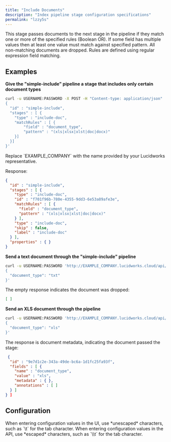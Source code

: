 ```yaml
---
title: "Include Documents"
description: "Index pipeline stage configuration specifications"
permalink: "lzzy5s"
---
```


This stage passes documents to the next stage in the pipeline if they match one or more of the specified rules (Boolean OR). If some field has multiple values then at least one value must match against specified pattern. All non-matching documents are dropped. Rules are defined using regular expression field matching.

## Examples

**Give the "simple-include" pipeline a stage that includes only certain document types**

```bash
curl -u USERNAME:PASSWORD -X POST -H "Content-type: application/json" 'https://EXAMPLE_COMPANY.lucidworks.cloud/api/index-pipelines' -d '
{
  "id" : "simple-include",
  "stages" : [ {
    "type" : "include-doc",
    "matchRules" : [ {
        "field" : "document_type",
        "pattern" : "(xls|xlsx|xlst|doc|docx)"
    }]
  }]
}'
```

<Note>
Replace `EXAMPLE_COMPANY` with the name provided by your Lucidworks representative.
</Note>

Response:

```json
{
  "id" : "simple-include",
  "stages" : [ {
    "type" : "include-doc",
    "id" : "f701f96b-780e-4355-9dd3-6e53a89afe3e",
    "matchRules" : [ {
      "field" : "document_type",
      "pattern" : "(xls|xlsx|xlst|doc|docx)"
    } ],
    "type" : "include-doc",
    "skip" : false,
    "label" : "include-doc"
  } ],
  "properties" : { }
}
```

**Send a text document through the "simple-include" pipeline**

```bash
curl -u USERNAME:PASSWORD 'http://EXAMPLE_COMPANY.lucidworks.cloud/api/index-pipelines/simple-include/collections/logs/index?simulate=true&echo=true' -H 'Content-type: application/json' -d '
{
  "document_type": "txt"
}'
```

The empty response indicates the document was dropped:

```json
[ ]
```

**Send an XLS document through the pipeline**

```bash
curl -u USERNAME:PASSWORD 'http://EXAMPLE_COMPANY.lucidworks.cloud/api/index-pipelines/simple-include/collections/logs/index?simulate=true&echo=true' -H 'Content-type: application/json' -d '
{
  "document_type": "xls"
}'
```

The response is document metadata, indicating the document passed the stage:

```json
 {
  "id" : "9e7d1c2e-343a-49de-bc6a-1d1fc25fa93f",
  "fields" : [ {
    "name" : "document_type",
    "value" : "xls",
    "metadata" : { },
    "annotations" : [ ]
  } ]
} ]
```

## Configuration

<Tip>
When entering configuration values in the UI, use *unescaped* characters, such as `\t` for the tab character. When entering configuration values in the API, use *escaped* characters, such as `\\t` for the tab character.
</Tip>


<SchemaParamFields schema={schema}/>